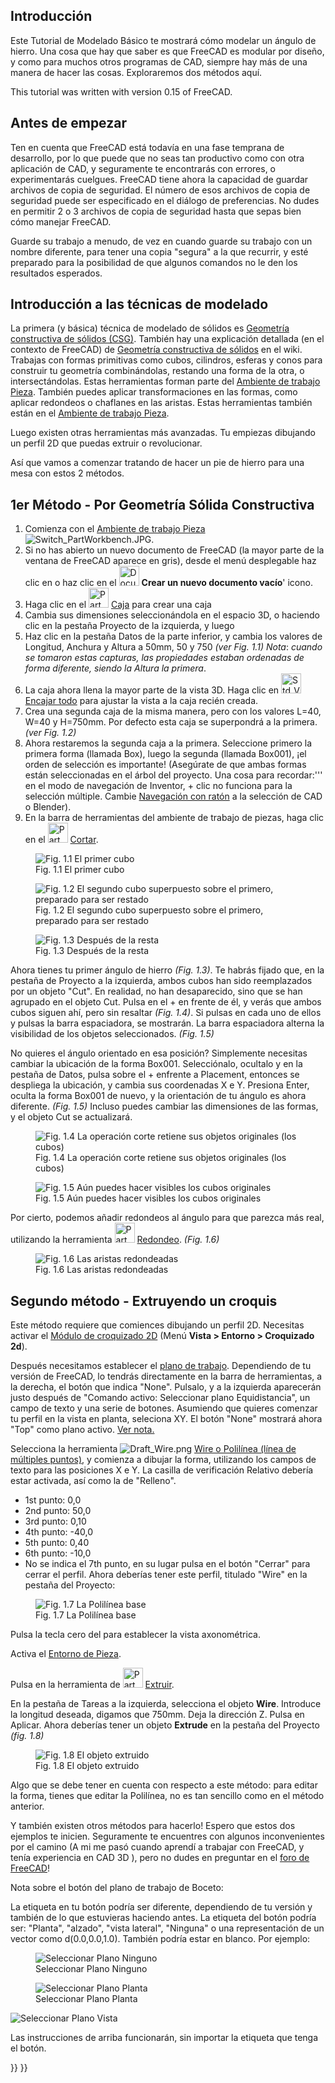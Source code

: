 <languages/>
{{TutorialInfo/es
|Topic= Introducción a la modelización
|Level= Principiante
|Time= 15 minutos
|Author=[[User:Normandc|NormandC]]
|FCVersion=cualquier
|Files=ninguno
}}

<span id="Introduction"></span>
== Introducción == 

Este Tutorial de Modelado Básico te mostrará cómo modelar un ángulo de hierro. Una cosa que hay que saber es que FreeCAD es modular por diseño, y como para muchos otros programas de CAD, siempre hay más de una manera de hacer las cosas. Exploraremos dos métodos aquí.

This tutorial was written with version 0.15 of FreeCAD.

== Antes de empezar ==
Ten en cuenta que FreeCAD está todavía en una fase temprana de desarrollo, por lo que puede que no seas tan productivo como con otra aplicación de CAD, y seguramente te encontrarás con errores, o experimentarás cuelgues. FreeCAD tiene ahora la capacidad de guardar archivos de copia de seguridad. El número de esos archivos de copia de seguridad puede ser especificado en el diálogo de preferencias. No dudes en permitir 2 o 3 archivos de copia de seguridad hasta que sepas bien cómo manejar FreeCAD.

Guarde su trabajo a menudo, de vez en cuando guarde su trabajo con un nombre diferente, para tener una copia "segura" a la que recurrir, y esté preparado para la posibilidad de que algunos comandos no le den los resultados esperados. 

== Introducción a las técnicas de modelado ==
La primera (y básica) técnica de modelado de sólidos es [http://es.wikipedia.org/wiki/Geometr%C3%ADa_constructiva_de_s%C3%B3lidos Geometría constructiva de sólidos (CSG)]. También hay una explicación detallada (en el contexto de FreeCAD) de [[Constructive_solid_geometry/es|Geometría constructiva de sólidos]] en el wiki. Trabajas con formas primitivas como cubos, cilindros, esferas y conos para construir tu geometría combinándolas, restando una forma de la otra, o intersectándolas. Estas herramientas forman parte del [[Part_Workbench/es|Ambiente de trabajo Pieza]]. También puedes aplicar transformaciones en las formas, como aplicar redondeos o chaflanes en las aristas. Estas herramientas también están en el [[Part_Workbench/es|Ambiente de trabajo Pieza]].

Luego existen otras herramientas más avanzadas. Tu empiezas dibujando un perfil 2D que puedas extruir o revolucionar.

Así que vamos a comenzar tratando de hacer un pie de hierro para una mesa con estos 2 métodos.

<div class="mw-translate-fuzzy">
== 1er Método - Por Geometría Sólida Constructiva ==
# Comienza con el [[Part_Workbench/es|Ambiente de trabajo Pieza]] [[Image:Switch PartWorkbench.JPG]].
# Si no has abierto un nuevo documento de FreeCAD (la mayor parte de la ventana de FreeCAD aparece en gris), desde el menú desplegable haz clic en {{MenuCommand|Archivo → Nuevo}} o haz clic en el [[Image:Document-new.png|32px]] '''Crear un nuevo documento vacío'''' icono.
# Haga clic en el [[Image:Part_Box.svg|32px]] [[Part_Box/es|Caja]] para crear una caja
# Cambia sus dimensiones seleccionándola en el espacio 3D, o haciendo clic en la pestaña Proyecto de la izquierda, y luego
# Haz clic en la pestaña Datos de la parte inferior, y cambia los valores de Longitud, Anchura y Altura a 50mm, 50 y 750 ''(ver Fig. 1.1)'' ''Nota'': ''cuando se tomaron estas capturas, las propiedades estaban ordenadas de forma diferente, siendo la Altura la primera''.
# La caja ahora llena la mayor parte de la vista 3D. Haga clic en [[Image:Std ViewFitAll.svg|32px]] [[Std ViewFitAll/es|Encajar todo]] para ajustar la vista a la caja recién creada.
# Crea una segunda caja de la misma manera, pero con los valores L=40, W=40 y H=750mm. Por defecto esta caja se superpondrá a la primera. ''(ver Fig. 1.2)''
# Ahora restaremos la segunda caja a la primera. Seleccione primero la primera forma (llamada Box), luego la segunda (llamada Box001), ¡el orden de selección es importante! (Asegúrate de que ambas formas están seleccionadas en el árbol del proyecto. Una cosa para recordar:''' en el modo de navegación de Inventor, {{Button|Ctrl}} + clic no funciona para la selección múltiple. Cambie [[Mouse_navigation/es|Navegación con ratón]] a la selección de CAD o Blender).
# En la barra de herramientas del ambiente de trabajo de piezas, haga clic en el [[Image:Part_Cut.svg|32px]] [[Part_Cut/es|Cortar]].
</div>

[[Image:Tutorial-normand01.jpg|center|frame|Fig. 1.1 El primer cubo]]

[[Image:Tutorial-normand02.jpg|center|frame|Fig. 1.2 El segundo cubo superpuesto sobre el primero, preparado para ser restado]]

[[Image:Tutorial-normand03.jpg|center|frame|Fig. 1.3 Después de la resta]]

<div class="mw-translate-fuzzy">
Ahora tienes tu primer ángulo de hierro ''(Fig. 1.3)''. Te habrás fijado que, en la pestaña de Proyecto a la izquierda, ambos cubos han sido reemplazados por un objeto "Cut". En realidad, no han desaparecido, sino que se han agrupado en el objeto Cut. Pulsa en el + en frente de él, y verás que ambos cubos siguen ahí, pero sin resaltar ''(Fig. 1.4)''. Si pulsas en cada uno de ellos y pulsas la barra espaciadora, se mostrarán. La barra espaciadora alterna la visibilidad de los objetos seleccionados. ''(Fig. 1.5)''
</div>

<div class="mw-translate-fuzzy">
No quieres el ángulo orientado en esa posición? Simplemente necesitas cambiar la ubicación de la forma Box001. Selecciónalo, ocultalo y en la pestaña de Datos, pulsa sobre el + enfrente a Placement, entonces se despliega la ubicación, y cambia sus coordenadas X e Y. Presiona Enter, oculta la forma Box001 de nuevo, y la orientación de tu ángulo es ahora diferente. ''(Fig. 1.5)'' Incluso puedes cambiar las dimensiones de las formas, y el objeto Cut se actualizará.
</div>

[[Image:Tutorial-normand04.jpg|center|frame|Fig. 1.4 La operación corte retiene sus objetos originales (los cubos)]]

[[Image:Tutorial-normand05.jpg|center|frame|Fig. 1.5 Aún puedes hacer visibles los cubos originales]]

<div class="mw-translate-fuzzy">
Por cierto, podemos añadir redondeos al ángulo para que parezca más real, utilizando la herramienta [[Image:Part_Fillet.png|32px]] [[Part_Fillet|Redondeo]]. ''(Fig. 1.6)''
</div>

[[Image:Tutorial-normand06.jpg|center|frame|Fig. 1.6 Las aristas redondeadas]]

<div class="mw-translate-fuzzy">
== Segundo método - Extruyendo un croquis ==

Este método requiere que comiences dibujando un perfil 2D. Necesitas activar el [[Draft_Workbench/es|Módulo de croquizado 2D]] (Menú '''Vista > Entorno > Croquizado 2d''').
</div>

<div class="mw-translate-fuzzy">
Después necesitamos establecer el [[Draft_SelectPlane/es|plano de trabajo]]. Dependiendo de tu versión de FreeCAD, lo tendrás directamente en la barra de herramientas, a la derecha, el botón que indica "None". Pulsalo, y a la izquierda aparecerán justo después de "Comando activo: Seleccionar plano Equidistancia", un campo de texto y una serie de botones. Asumiendo que quieres comenzar tu perfil en la vista en planta, seleciona XY. El botón "None" mostrará ahora "Top" como plano activo.
[[#DraftPlaneButton/es|Ver nota.]]
    
Selecciona la herramienta [[Image:Draft_Wire.png]] [[Draft_Wire|Wire o Polilínea (línea de múltiples puntos)]], y comienza a dibujar la forma, utilizando los campos de texto para las posiciones X e Y. La casilla de verificación Relativo debería estar activada, así como la de "Relleno".
</div>

<div class="mw-translate-fuzzy">
* 1st punto: 0,0
* 2nd punto: 50,0
* 3rd punto: 0,10
* 4th punto: -40,0
* 5th punto: 0,40
* 6th punto: -10,0
* No se indica el 7th punto, en su lugar pulsa en el botón "Cerrar" para cerrar el perfil. Ahora deberías tener este perfil, titulado "Wire" en la pestaña del Proyecto:
</div>

<div class="mw-translate-fuzzy">
[[Image:Tutorial-normand07.jpg|center|frame|Fig. 1.7 La Polilínea base]]
</div> 

<div class="mw-translate-fuzzy">
Pulsa la tecla cero del para establecer la vista axonométrica.
</div>

<div class="mw-translate-fuzzy">
Activa el [[Part_Workbench/es|Entorno de Pieza]].
</div>

<div class="mw-translate-fuzzy">
Pulsa en la herramienta de [[Image:Part_Extrude.png|32px]] [[Part_Extrude|Extruir]].
</div>

<div class="mw-translate-fuzzy">
En la pestaña de Tareas a la izquierda, selecciona el objeto '''Wire'''. Introduce la longitud deseada, digamos que 750mm. Deja la dirección Z. Pulsa en Aplicar. Ahora deberías tener un objeto '''Extrude''' en la pestaña del Proyecto ''(fig. 1.8)''
</div>

[[Image:Tutorial-normand08.jpg|center|frame|Fig. 1.8 El objeto extruido]]

Algo que se debe tener en cuenta con respecto a este método: para editar la forma, tienes que editar la Polilínea, no es tan sencillo como en el método anterior.

<div class="mw-translate-fuzzy">
Y también existen otros métodos para hacerlo! Espero que estos dos ejemplos te inicien. Seguramente te encuentres con algunos inconvenientes por el camino (A mi me pasó cuando aprendí a trabajar con FreeCAD, y tenía experiencia en CAD 3D ), pero no dudes en preguntar en el [http://forum.freecadweb.org foro de FreeCAD]!
</div>

<div id="DraftPlaneButton/es">Nota sobre el botón del plano de trabajo de Boceto:</div>
La etiqueta en tu botón podría ser diferente, dependiendo de tu versión y también de lo que estuvieras haciendo antes. La etiqueta del botón podría ser: "Planta", "alzado", "vista lateral", "Ninguna" o una representación de un vector como d(0.0,0.0,1.0). También podría estar en blanco. Por ejemplo:

[[Image:DraftPlaneNone.png|left|frame|Seleccionar Plano Ninguno]]

[[Image:DraftPlaneTop.png|left|frame|Seleccionar Plano Planta]]

<div class="mw-translate-fuzzy">
[[Image:DraftPlaneView.png|left|frame|Seleccionar Plano  Vista]]
{{clear}}
</div>

Las instrucciones de arriba funcionarán, sin importar la etiqueta que tenga el botón.

{{Part Tools navi{{#translation:}}}}
{{Userdocnavi{{#translation:}}}}